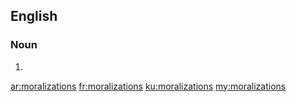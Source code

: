 ==English==

===Noun===
{{head|en}}

# {{plural of|moralization}}

[[ar:moralizations]]
[[fr:moralizations]]
[[ku:moralizations]]
[[my:moralizations]]